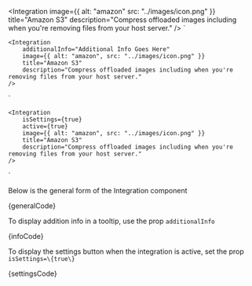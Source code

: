 

   <Integration
      image={{ alt: "amazon" src: "../images/icon.png" }}
      title="Amazon S3"
      description="Compress offloaded images including when you're removing files from your host server."
   />
`

    <Integration
        additionalInfo="Additional Info Goes Here"
        image={{ alt: "amazon", src: "../images/icon.png" }}
        title="Amazon S3"
        description="Compress offloaded images including when you're removing files from your host server."
    />
`

    <Integration 
        isSettings={true}
        active={true}
        image={{ alt: "amazon", src: "../images/icon.png" }}
        title="Amazon S3"
        description="Compress offloaded images including when you're removing files from your host server."
    />
`

<Section style={{ paddingTop: 30 }}>
	<p>Below is the general form of the Integration component</p>
	<Preview wrapper={true}>
		<div style={{ background: "rgb(248, 248, 248)", padding: 25 }}>
			<Integration
				image={{ alt: "amazon", src: image }}
				title="Amazon S3"
				description="Compress offloaded images including when you're removing files from your host server."
			/>
		</div>
	</Preview>
	<Snippet language="js">{generalCode}</Snippet>
</Section>

<Section title="Additional Info" style={{ paddingTop: 30 }}>
	<p>
		To display addition info in a tooltip, use the prop
		<Code small={true}>additionalInfo</Code>
	</p>
	<Preview wrapper={true}>
		<div style={{ background: "rgb(248, 248, 248)", padding: 25 }}>
			<Integration
				additionalInfo="Additional Info Goes Here"
				image={{ alt: "amazon", src: image }}
				title="Amazon S3"
				description="Compress offloaded images including when you're removing files from your host server."
			/>
		</div>
	</Preview>
	<Snippet language="js">{infoCode}</Snippet>
</Section>

<Section title="Settings Button" style={{ paddingTop: 30 }}>
	<p>
		To display the settings button when the integration is active, set the prop
		<Code small={true}>isSettings=\{true\}</Code>
	</p>
	<Preview wrapper={true}>
		<div style={{ background: "rgb(248, 248, 248)", padding: 25 }}>
			<Integration
				isSettings={true}
				active={true}
				image={{ alt: "amazon", src: image }}
				title="Amazon S3"
				description="Compress offloaded images including when you're removing files from your host server."
			/>
		</div>
	</Preview>
	<Snippet language="js">{settingsCode}</Snippet>
</Section>

<Section title="States" style={{ paddingTop: 0 }}>
	<Switcher>
		<div label="Active" value="active">
			<Active />
		</div>
		<div label="Disabled" value="disabled">
			<Disabled />
		</div>
		<div label="Pro" value="pro">
			<Pro />
		</div>
	</Switcher>
</Section>
